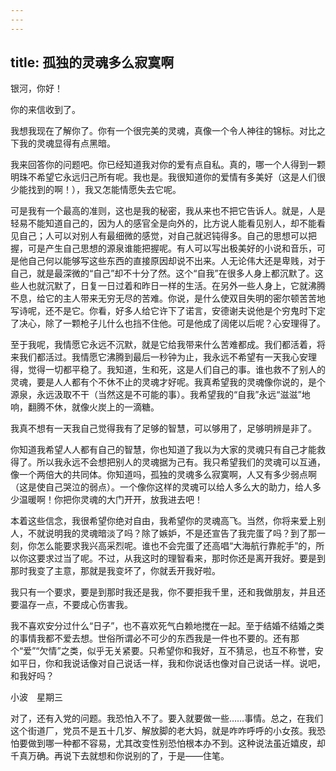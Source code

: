 ```yaml
---
---
---
```

title: 孤独的灵魂多么寂寞啊
---

银河，你好！

你的来信收到了。

我想我现在了解你了。你有一个很完美的灵魂，真像一个令人神往的锦标。对比之下我的灵魂显得有点黑暗。

我来回答你的问题吧。你已经知道我对你的爱有点自私。真的，哪一个人得到一颗明珠不希望它永远归己所有呢。我也是。我很知道你的爱情有多美好（这是人们很少能找到的啊！），我又怎能情愿失去它呢。

可是我有一个最高的准则，这也是我的秘密，我从来也不把它告诉人。就是，人是轻易不能知道自己的，因为人的感官全是向外的，比方说人能看见别人，却不能看见自己；人可以对别人有最细微的感觉，对自己就迟钝得多。自己的思想可以把握，可是产生自己思想的源泉谁能把握呢。有人可以写出极美好的小说和音乐，可是他自己何以能够写这些东西的直接原因却说不出来。人无论伟大还是卑贱，对于自己，就是最深微的“自己”却不十分了然。这个“自我”在很多人身上都沉默了。这些人也就沉默了，日复一日过着和昨日一样的生活。在另外一些人身上，它就沸腾不息，给它的主人带来无穷无尽的苦难。你说，是什么使双目失明的密尔顿苦苦地写诗呢，还不是它。你看，好多人给它许下了诺言，安德谢夫说他是个穷鬼时下定了决心，除了一颗枪子儿什么也挡不住他。可是他成了阔佬以后呢？心安理得了。

至于我呢，我情愿它永远不沉默，就是它给我带来什么苦难都成。我们都活着，将来我们都活过。我情愿它沸腾到最后一秒钟为止，我永远不希望有一天我心安理得，觉得一切都平稳了。我知道，生和死，这是人们自己的事。谁也救不了别人的灵魂，要是人人都有个不休不止的灵魂才好呢。我真希望我的灵魂像你说的，是个源泉，永远汲取不干（当然这是不可能的事）。我希望我的“自我”永远“滋滋”地响，翻腾不休，就像火炭上的一滴糖。

我真不想有一天我自己觉得我有了足够的智慧，可以够用了，足够明辨是非了。

你知道我希望人人都有自己的智慧，你也知道了我以为大家的灵魂只有自己才能救得了。所以我永远不会想把别人的灵魂据为己有。我只希望我们的灵魂可以互通，像一个两倍大的共同体。你知道吗，孤独的灵魂多么寂寞啊，人又有多少弱点啊（这是使自己哭泣的弱点）。一个像你这样的灵魂可以给人多么大的助力，给人多少温暖啊！你把你灵魂的大门开开，放我进去吧！

本着这些信念，我很希望你绝对自由，我希望你的灵魂高飞。当然，你将来爱上别人，不就说明我的灵魂暗淡了吗？除了嫉妒，不是还宣告了我完蛋了吗？到了那一刻，你怎么能要求我兴高采烈呢。谁也不会完蛋了还高唱“大海航行靠舵手”的，所以你这要求过当了呢。不过，从我这时的理智看来，那时你还是离开我好。要是到那时我变了主意，那就是我变坏了，你就丢开我好啦。

我只有一个要求，要是到那时我还是我，你不要拒我千里，还和我做朋友，并且还要温存一点，不要成心伤害我。

我不喜欢安分过什么“日子”，也不喜欢死气白赖地搅在一起。至于结婚不结婚之类的事情我都不爱去想。世俗所谓必不可少的东西我是一件也不要的。还有那个“爱”“欠情”之类，似乎无关紧要。只希望你和我好，互不猜忌，也互不称誉，安如平日，你和我说话像对自己说话一样，我和你说话也像对自己说话一样。说吧，和我好吗？

小波　星期三

对了，还有入党的问题。我恐怕入不了。要入就要做一些……事情。总之，在我们这个街道厂，党员不是五十几岁、解放脚的老大妈，就是咋咋呼呼的小女孩。我恐怕要做到哪一种都不容易，尤其改变性别恐怕根本办不到。这种说法虽近嬉皮，却千真万确。再说下去就想和你说别的了，于是——住笔。
